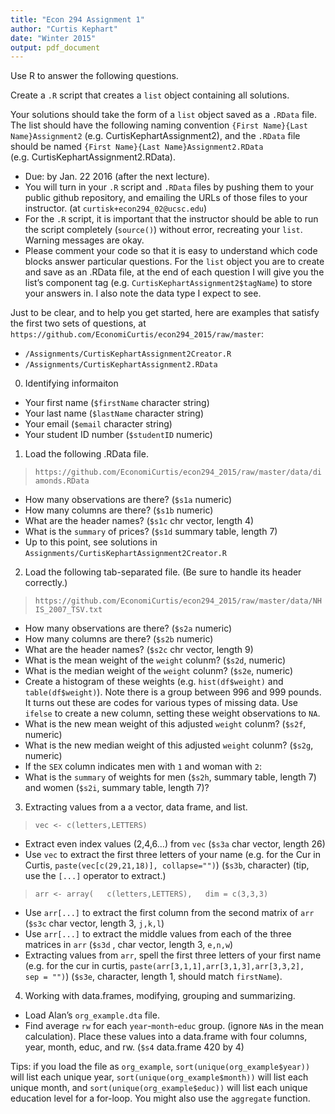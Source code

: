 ```yaml
---
title: "Econ 294 Assignment 1"
author: "Curtis Kephart"
date: "Winter 2015"
output: pdf_document
---
```


Use R to answer the following questions. 

Create a `.R` script that creates a `list` object containing all solutions. 

Your solutions should take the form of a `list` object saved as a `.RData` file. 
The list should have the following naming convention `{First Name}{Last Name}Assignment2` (e.g. CurtisKephartAssignment2), 
and the `.RData` file should be named `{First Name}{Last Name}Assignment2.RData` (e.g. CurtisKephartAssignment2.RData). 

- Due: by Jan. 22 2016 (after the next lecture). 
- You will turn in your `.R` script and `.RData` files by pushing them to your public github repository, 
and emailing the URLs of those files to your instructor. (at `curtisk+econ294_02@ucsc.edu`) 
- For the `.R` script, it is important that the instructor should be able to run the script completely (`source()`) without error, recreating your `list`. Warning messages are okay.
- Please comment your code so that it is easy to understand which code blocks answer particular questions. 
For the `list` object you are to create and save as an .RData file, at the end of each question I will give you the list's component tag (e.g. `CurtisKephartAssignment2$tagName`) to store your answers in. 
I also note the data type I expect to see. 

Just to be clear, and to help you get started, here are examples that satisfy the first two sets of questions, at `https://github.com/EconomiCurtis/econ294_2015/raw/master`:

- `/Assignments/CurtisKephartAssignment2Creator.R`
- `/Assignments/CurtisKephartAssignment2.RData`

0. Identifying informaiton

- Your first name (`$firstName` character string)
- Your last name (`$lastName` character string)
- Your email (`$email` character string)
- Your student ID number (`$studentID` numeric)

1. Load the following .RData file. 

>`https://github.com/EconomiCurtis/econ294_2015/raw/master/data/diamonds.RData`

- How many observations are there? (`$s1a` numeric)
- How many columns are there? (`$s1b` numeric)
- What are the header names? (`$s1c` chr vector, length 4)
- What is the `summary` of prices? (`$s1d` summary table, length 7)
- Up to this point, see solutions in `Assignments/CurtisKephartAssignment2Creator.R`

2. Load the following tab-separated file. (Be sure to handle its header correctly.) 

>`https://github.com/EconomiCurtis/econ294_2015/raw/master/data/NHIS_2007_TSV.txt`

- How many observations are there? (`$s2a` numeric)
- How many columns are there? (`$s2b` numeric)
- What are the header names? (`$s2c` chr vector, length 9)
- What is the mean weight of the `weight` colunm? (`$s2d`, numeric)
- What is the median weight of the `weight` colunm? (`$s2e`, numeric)
- Create a histogram of these weights (e.g. `hist(df$weight)` and `table(df$weight)`). Note there is a group between 996 and 999 pounds. It turns out these are codes for various types of missing data. Use `ifelse` to create a new column, setting these weight observations to `NA`.
- What is the new mean weight of this adjusted `weight` colunm? (`$s2f`, numeric)
- What is the new median weight of this adjusted `weight` colunm? (`$s2g`, numeric)
- If the `SEX` column indicates men with `1` and woman with `2`:
- What is the `summary` of weights for men (`$s2h`, summary table, length 7) and women (`$s2i`, summary table, length 7)?

3. Extracting values from a a vector, data frame, and list. 

> `vec <- c(letters,LETTERS)`

- Extract even index values (2,4,6...) from `vec` (`$s3a` char vector, length 26)
- Use `vec` to extract the first three letters of your name (e.g. for the Cur in Curtis, `paste(vec[c(29,21,18)], collapse="")`) (`$s3b`, character)
(tip, use the `[...]` operator to extract.)

> `arr <- array(
>   c(letters,LETTERS),
>   dim = c(3,3,3)
> `

- Use `arr[...]` to extract the first column from the second matrix of `arr` (`$s3c` char vector, length 3, `j,k,l`)
- Use `arr[...]` to extract the middle values from each of the three matrices in `arr` (`$s3d` , char vector, length 3, `e,n,w`)
- Extracting values from `arr`, spell the first three letters of your first name (e.g. for the cur in curtis, `paste(arr[3,1,1],arr[3,1,3],arr[3,3,2],  sep = "")`) (`$s3e`, character, length 1, should match `firstName`). 

4. Working with data.frames, modifying, grouping and summarizing. 

- Load Alan's `org_example.dta` file. 
- Find average `rw` for each `year`-`month`-`educ` group. (ignore `NA`s in the mean calculation).  Place these values into a data.frame with four columns, year, month, educ, and rw. (`$s4` data.frame 420 by 4)

Tips: if you load the file as `org_example`, `sort(unique(org_example$year))` will list each unique year, `sort(unique(org_example$month))` will list each unique month, and `sort(unique(org_example$educ))` will list each unique education level for a for-loop. You might also use the `aggregate` function. 



